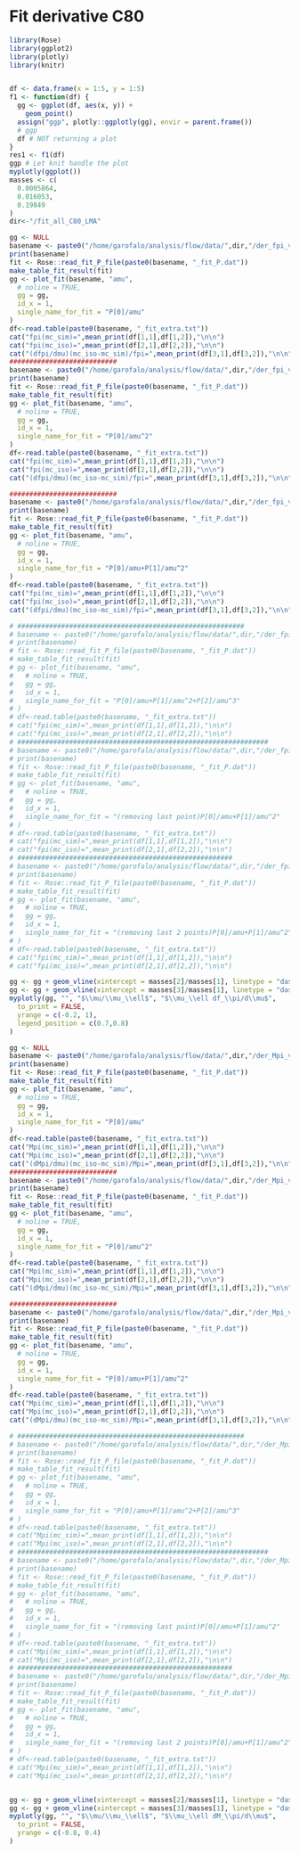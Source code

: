 # Fit derivative C80


```r
library(Rose)
library(ggplot2)
library(plotly)
library(knitr)


df <- data.frame(x = 1:5, y = 1:5)
f1 <- function(df) {
  gg <- ggplot(df, aes(x, y)) +
    geom_point()
  assign("ggp", plotly::ggplotly(gg), envir = parent.frame())
  # ggp
  df # NOT returning a plot
}
res1 <- f1(df)
ggp # Let knit handle the plot
myplotly(ggplot())
masses <- c(
  0.0005864,
  0.016053,
  0.19849
)
dir<-"/fit_all_C80_LMA"
```


```r
gg <- NULL
basename <- paste0("/home/garofalo/analysis/flow/data/",dir,"/der_fpi_vs_mu")
print(basename)
fit <- Rose::read_fit_P_file(paste0(basename, "_fit_P.dat"))
make_table_fit_result(fit)
gg <- plot_fit(basename, "amu",
  # noline = TRUE,
  gg = gg,
  id_x = 1,
  single_name_for_fit = "P[0]/amu"
)
df<-read.table(paste0(basename, "_fit_extra.txt"))
cat("fpi(mc_sim)=",mean_print(df[1,1],df[1,2]),"\n\n")
cat("fpi(mc_iso)=",mean_print(df[2,1],df[2,2]),"\n\n")
cat("(dfpi/dmu)(mc_iso-mc_sim)/fpi=",mean_print(df[3,1],df[3,2]),"\n\n")
###########################
basename <- paste0("/home/garofalo/analysis/flow/data/",dir,"/der_fpi_vs_mu2")
print(basename)
fit <- Rose::read_fit_P_file(paste0(basename, "_fit_P.dat"))
make_table_fit_result(fit)
gg <- plot_fit(basename, "amu",
  # noline = TRUE,
  gg = gg,
  id_x = 1,
  single_name_for_fit = "P[0]/amu^2"
)
df<-read.table(paste0(basename, "_fit_extra.txt"))
cat("fpi(mc_sim)=",mean_print(df[1,1],df[1,2]),"\n\n")
cat("fpi(mc_iso)=",mean_print(df[2,1],df[2,2]),"\n\n")
cat("(dfpi/dmu)(mc_iso-mc_sim)/fpi=",mean_print(df[3,1],df[3,2]),"\n\n")

###########################
basename <- paste0("/home/garofalo/analysis/flow/data/",dir,"/der_fpi_vs_mu_mu2")
print(basename)
fit <- Rose::read_fit_P_file(paste0(basename, "_fit_P.dat"))
make_table_fit_result(fit)
gg <- plot_fit(basename, "amu",
  # noline = TRUE,
  gg = gg,
  id_x = 1,
  single_name_for_fit = "P[0]/amu+P[1]/amu^2"
)
df<-read.table(paste0(basename, "_fit_extra.txt"))
cat("fpi(mc_sim)=",mean_print(df[1,1],df[1,2]),"\n\n")
cat("fpi(mc_iso)=",mean_print(df[2,1],df[2,2]),"\n\n")
cat("(dfpi/dmu)(mc_iso-mc_sim)/fpi=",mean_print(df[3,1],df[3,2]),"\n\n")

# #########################################################
# basename <- paste0("/home/garofalo/analysis/flow/data/",dir,"/der_fpi_vs_mu_mu2_mu3")
# print(basename)
# fit <- Rose::read_fit_P_file(paste0(basename, "_fit_P.dat"))
# make_table_fit_result(fit)
# gg <- plot_fit(basename, "amu",
#   # noline = TRUE,
#   gg = gg,
#   id_x = 1,
#   single_name_for_fit = "P[0]/amu+P[1]/amu^2+P[2]/amu^3"
# )
# df<-read.table(paste0(basename, "_fit_extra.txt"))
# cat("fpi(mc_sim)=",mean_print(df[1,1],df[1,2]),"\n\n")
# cat("fpi(mc_iso)=",mean_print(df[2,1],df[2,2]),"\n\n")
# ###############################################################
# basename <- paste0("/home/garofalo/analysis/flow/data/",dir,"/der_fpi_0123_vs_mu_mu2")
# print(basename)
# fit <- Rose::read_fit_P_file(paste0(basename, "_fit_P.dat"))
# make_table_fit_result(fit)
# gg <- plot_fit(basename, "amu",
#   # noline = TRUE,
#   gg = gg,
#   id_x = 1,
#   single_name_for_fit = "(removing last point)P[0]/amu+P[1]/amu^2"
# )
# df<-read.table(paste0(basename, "_fit_extra.txt"))
# cat("fpi(mc_sim)=",mean_print(df[1,1],df[1,2]),"\n\n")
# cat("fpi(mc_iso)=",mean_print(df[2,1],df[2,2]),"\n\n")
# ######################################################
# basename <- paste0("/home/garofalo/analysis/flow/data/",dir,"/der_fpi_012_vs_mu_mu2")
# print(basename)
# fit <- Rose::read_fit_P_file(paste0(basename, "_fit_P.dat"))
# make_table_fit_result(fit)
# gg <- plot_fit(basename, "amu",
#   # noline = TRUE,
#   gg = gg,
#   id_x = 1,
#   single_name_for_fit = "(removing last 2 points)P[0]/amu+P[1]/amu^2"
# )
# df<-read.table(paste0(basename, "_fit_extra.txt"))
# cat("fpi(mc_sim)=",mean_print(df[1,1],df[1,2]),"\n\n")
# cat("fpi(mc_iso)=",mean_print(df[2,1],df[2,2]),"\n\n")

gg <- gg + geom_vline(xintercept = masses[2]/masses[1], linetype = "dashed")
gg <- gg + geom_vline(xintercept = masses[3]/masses[1], linetype = "dashed")
myplotly(gg, "", "$\\mu/\\mu_\\ell$", "$\\mu_\\ell df_\\pi/d\\mu$",
  to_print = FALSE,
  yrange = c(-0.2, 1),
  legend_position = c(0.7,0.8)
)
```



```r
gg <- NULL
basename <- paste0("/home/garofalo/analysis/flow/data/",dir,"/der_Mpi_vs_mu")
print(basename)
fit <- Rose::read_fit_P_file(paste0(basename, "_fit_P.dat"))
make_table_fit_result(fit)
gg <- plot_fit(basename, "amu",
  # noline = TRUE,
  gg = gg,
  id_x = 1,
  single_name_for_fit = "P[0]/amu"
)
df<-read.table(paste0(basename, "_fit_extra.txt"))
cat("Mpi(mc_sim)=",mean_print(df[1,1],df[1,2]),"\n\n")
cat("Mpi(mc_iso)=",mean_print(df[2,1],df[2,2]),"\n\n")
cat("(dMpi/dmu)(mc_iso-mc_sim)/Mpi=",mean_print(df[3,1],df[3,2]),"\n\n")
###########################
basename <- paste0("/home/garofalo/analysis/flow/data/",dir,"/der_Mpi_vs_mu2")
print(basename)
fit <- Rose::read_fit_P_file(paste0(basename, "_fit_P.dat"))
make_table_fit_result(fit)
gg <- plot_fit(basename, "amu",
  # noline = TRUE,
  gg = gg,
  id_x = 1,
  single_name_for_fit = "P[0]/amu^2"
)
df<-read.table(paste0(basename, "_fit_extra.txt"))
cat("Mpi(mc_sim)=",mean_print(df[1,1],df[1,2]),"\n\n")
cat("Mpi(mc_iso)=",mean_print(df[2,1],df[2,2]),"\n\n")
cat("(dMpi/dmu)(mc_iso-mc_sim)/Mpi=",mean_print(df[3,1],df[3,2]),"\n\n")

###########################
basename <- paste0("/home/garofalo/analysis/flow/data/",dir,"/der_Mpi_vs_mu_mu2")
print(basename)
fit <- Rose::read_fit_P_file(paste0(basename, "_fit_P.dat"))
make_table_fit_result(fit)
gg <- plot_fit(basename, "amu",
  # noline = TRUE,
  gg = gg,
  id_x = 1,
  single_name_for_fit = "P[0]/amu+P[1]/amu^2"
)
df<-read.table(paste0(basename, "_fit_extra.txt"))
cat("Mpi(mc_sim)=",mean_print(df[1,1],df[1,2]),"\n\n")
cat("Mpi(mc_iso)=",mean_print(df[2,1],df[2,2]),"\n\n")
cat("(dMpi/dmu)(mc_iso-mc_sim)/Mpi=",mean_print(df[3,1],df[3,2]),"\n\n")

# #########################################################
# basename <- paste0("/home/garofalo/analysis/flow/data/",dir,"/der_Mpi_vs_mu_mu2_mu3")
# print(basename)
# fit <- Rose::read_fit_P_file(paste0(basename, "_fit_P.dat"))
# make_table_fit_result(fit)
# gg <- plot_fit(basename, "amu",
#   # noline = TRUE,
#   gg = gg,
#   id_x = 1,
#   single_name_for_fit = "P[0]/amu+P[1]/amu^2+P[2]/amu^3"
# )
# df<-read.table(paste0(basename, "_fit_extra.txt"))
# cat("Mpi(mc_sim)=",mean_print(df[1,1],df[1,2]),"\n\n")
# cat("Mpi(mc_iso)=",mean_print(df[2,1],df[2,2]),"\n\n")
# ###############################################################
# basename <- paste0("/home/garofalo/analysis/flow/data/",dir,"/der_Mpi_0123_vs_mu_mu2")
# print(basename)
# fit <- Rose::read_fit_P_file(paste0(basename, "_fit_P.dat"))
# make_table_fit_result(fit)
# gg <- plot_fit(basename, "amu",
#   # noline = TRUE,
#   gg = gg,
#   id_x = 1,
#   single_name_for_fit = "(removing last point)P[0]/amu+P[1]/amu^2"
# )
# df<-read.table(paste0(basename, "_fit_extra.txt"))
# cat("Mpi(mc_sim)=",mean_print(df[1,1],df[1,2]),"\n\n")
# cat("Mpi(mc_iso)=",mean_print(df[2,1],df[2,2]),"\n\n")
# ######################################################
# basename <- paste0("/home/garofalo/analysis/flow/data/",dir,"/der_Mpi_012_vs_mu_mu2")
# print(basename)
# fit <- Rose::read_fit_P_file(paste0(basename, "_fit_P.dat"))
# make_table_fit_result(fit)
# gg <- plot_fit(basename, "amu",
#   # noline = TRUE,
#   gg = gg,
#   id_x = 1,
#   single_name_for_fit = "(removing last 2 points)P[0]/amu+P[1]/amu^2"
# )
# df<-read.table(paste0(basename, "_fit_extra.txt"))
# cat("Mpi(mc_sim)=",mean_print(df[1,1],df[1,2]),"\n\n")
# cat("Mpi(mc_iso)=",mean_print(df[2,1],df[2,2]),"\n\n")


gg <- gg + geom_vline(xintercept = masses[2]/masses[1], linetype = "dashed")
gg <- gg + geom_vline(xintercept = masses[3]/masses[1], linetype = "dashed")
myplotly(gg, "", "$\\mu/\\mu_\\ell$", "$\\mu_\\ell dM_\\pi/d\\mu$",
  to_print = FALSE,
  yrange = c(-0.8, 0.4)
)
```
